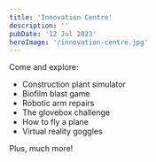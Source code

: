 ```yaml
---
title: 'Innovation Centre'
description: ''
pubDate: '12 Jul 2023'
heroImage: '/innovation-centre.jpg'
---
```


Come and explore:  
* Construction plant simulator  
* Biofilm blast game  
* Robotic arm repairs  
* The glovebox challenge  
* How to fly a plane  
* Virtual reality goggles  

Plus, much more! 

